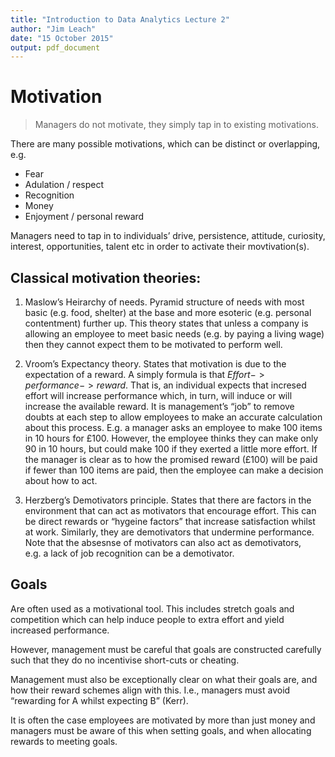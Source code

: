 ```yaml
---
title: "Introduction to Data Analytics Lecture 2"
author: "Jim Leach"
date: "15 October 2015"
output: pdf_document
---
```


# Motivation

> Managers do not motivate, they simply tap in to existing motivations.

There are many possible motivations, which can be distinct or overlapping, e.g.

* Fear
* Adulation / respect
* Recognition
* Money
* Enjoyment / personal reward

Managers need to tap in to individuals' drive, persistence, attitude, curiosity, interest, opportunities, talent etc in order to activate their movtivation(s).

## Classical motivation theories:

1. Maslow's Heirarchy of needs. Pyramid structure of needs with most basic (e.g. food, shelter) at the base and more esoteric (e.g. personal contentment) further up. This theory states that unless a company is allowing an employee to meet basic needs (e.g. by paying a living wage) then they cannot expect them to be motivated to perform well.

2. Vroom's Expectancy theory. States that motivation is due to the expectation of a reward. A simply formula is that $Effort -> performance -> reward$. That is, an individual expects that incresed effort will increase performance which, in turn, will induce or will increase the available reward. It is management's "job" to remove doubts at each step to allow employees to make an accurate calculation about this process. E.g. a manager asks an employee to make 100 items in 10 hours for £100. However, the employee thinks they can make only 90 in 10 hours, but could make 100 if they exerted a little more effort. If the manager is clear as to how the promised reward (£100) will be paid if fewer than 100 items are paid, then the employee can make a decision about how to act.

3. Herzberg's Demotivators principle. States that there are factors in the environment that can act as motivators that encourage effort. This can be direct rewards or "hygeine factors" that increase satisfaction whilst at work. Similarly, they are demotivators that undermine performance. Note that the absesnse of motivators can also act as demotivators, e.g. a lack of job recognition can be a demotivator.

## Goals

Are often used as a motivational tool. This includes stretch goals and competition which can help induce people to extra effort and yield increased performance. 

However, management must be careful that goals are constructed carefully such that they do no incentivise short-cuts or cheating.

Management must also be exceptionally clear on what their goals are, and how their reward schemes align with this. I.e., managers must avoid "rewarding for A whilst expecting B" (Kerr).

It is often the case employees are motivated by more than just money and managers must be aware of this when setting goals, and when allocating rewards to meeting goals.